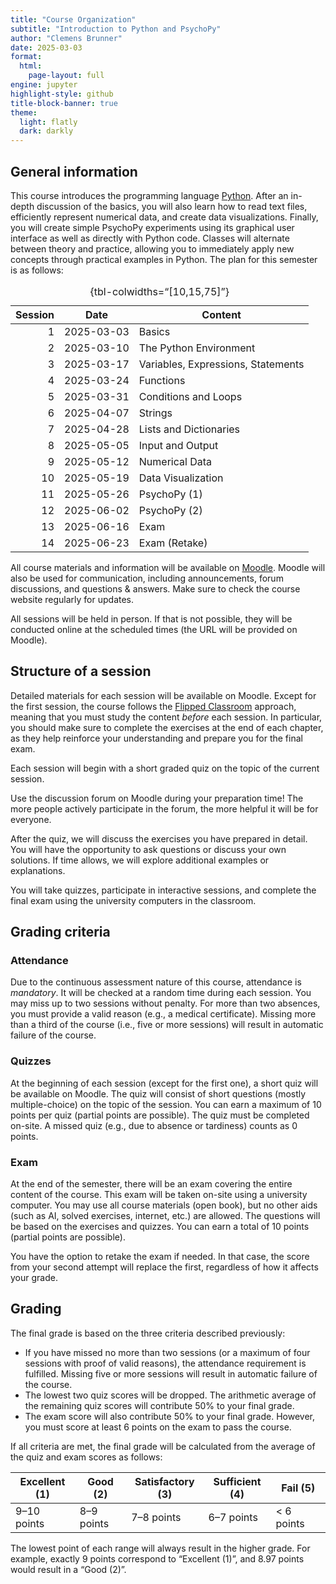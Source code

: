 ```yaml
---
title: "Course Organization"
subtitle: "Introduction to Python and PsychoPy"
author: "Clemens Brunner"
date: 2025-03-03
format:
  html:
    page-layout: full
engine: jupyter
highlight-style: github
title-block-banner: true
theme:
  light: flatly
  dark: darkly
---
```


## General information

This course introduces the programming language [Python](https://www.python.org/). After an in-depth discussion of the basics, you will also learn how to read text files, efficiently represent numerical data, and create data visualizations. Finally, you will create simple PsychoPy experiments using its graphical user interface as well as directly with Python code. Classes will alternate between theory and practice, allowing you to immediately apply new concepts through practical examples in Python. The plan for this semester is as follows:

| Session | Date       | Content                            |
|--------:|------------|------------------------------------|
| 1       | 2025-03-03 | Basics                             |
| 2       | 2025-03-10 | The Python Environment             |
| 3       | 2025-03-17 | Variables, Expressions, Statements |
| 4       | 2025-03-24 | Functions                          |
| 5       | 2025-03-31 | Conditions and Loops               |
| 6       | 2025-04-07 | Strings                            |
| 7       | 2025-04-28 | Lists and Dictionaries             |
| 8       | 2025-05-05 | Input and Output                   |
| 9       | 2025-05-12 | Numerical Data                     |
| 10      | 2025-05-19 | Data Visualization                 |
| 11      | 2025-05-26 | PsychoPy (1)                       |
| 12      | 2025-06-02 | PsychoPy (2)                       |
| 13      | 2025-06-16 | Exam                               |
| 14      | 2025-06-23 | Exam (Retake)                      |

: {tbl-colwidths="[10,15,75]"}

All course materials and information will be available on [Moodle](https://moodle.uni-graz.at/login/index.php). Moodle will also be used for communication, including announcements, forum discussions, and questions & answers. Make sure to check the course website regularly for updates.

All sessions will be held in person. If that is not possible, they will be conducted online at the scheduled times (the URL will be provided on Moodle).


## Structure of a session

Detailed materials for each session will be available on Moodle. Except for the first session, the course follows the [Flipped Classroom](https://en.wikipedia.org/wiki/Flipped_classroom) approach, meaning that you must study the content *before* each session. In particular, you should make sure to complete the exercises at the end of each chapter, as they help reinforce your understanding and prepare you for the final exam.

Each session will begin with a short graded quiz on the topic of the current session. 

:::{.callout-tip}
Use the discussion forum on Moodle during your preparation time! The more people actively participate in the forum, the more helpful it will be for everyone.
:::

After the quiz, we will discuss the exercises you have prepared in detail. You will have the opportunity to ask questions or discuss your own solutions. If time allows, we will explore additional examples or explanations.

You will take quizzes, participate in interactive sessions, and complete the final exam using the university computers in the classroom.


## Grading criteria

### Attendance

Due to the continuous assessment nature of this course, attendance is *mandatory*. It will be checked at a random time during each session. You may miss up to two sessions without penalty. For more than two absences, you must provide a valid reason (e.g., a medical certificate). Missing more than a third of the course (i.e., five or more sessions) will result in automatic failure of the course.


### Quizzes

At the beginning of each session (except for the first one), a short quiz will be available on Moodle. The quiz will consist of short questions (mostly multiple-choice) on the topic of the session. You can earn a maximum of 10 points per quiz (partial points are possible). The quiz must be completed on-site. A missed quiz (e.g., due to absence or tardiness) counts as 0 points.


### Exam

At the end of the semester, there will be an exam covering the entire content of the course. This exam will be taken on-site using a university computer. You may use all course materials (open book), but no other aids (such as AI, solved exercises, internet, etc.) are allowed. The questions will be based on the exercises and quizzes. You can earn a total of 10 points (partial points are possible).

You have the option to retake the exam if needed. In that case, the score from your second attempt will replace the first, regardless of how it affects your grade.


## Grading

The final grade is based on the three criteria described previously:

- If you have missed no more than two sessions (or a maximum of four sessions with proof of valid reasons), the attendance requirement is fulfilled. Missing five or more sessions will result in automatic failure of the course.
- The lowest two quiz scores will be dropped. The arithmetic average of the remaining quiz scores will contribute 50% to your final grade.
- The exam score will also contribute 50% to your final grade. However, you must score at least 6 points on the exam to pass the course.

If all criteria are met, the final grade will be calculated from the average of the quiz and exam scores as follows:

| Excellent (1) | Good (2)   | Satisfactory (3) | Sufficient (4) | Fail (5)    |
|---------------|------------|------------------|----------------|-------------|
| 9–10 points   | 8–9 points | 7–8 points       | 6–7 points     | \< 6 points |

The lowest point of each range will always result in the higher grade. For example, exactly 9 points correspond to "Excellent (1)", and 8.97 points would result in a "Good (2)".
